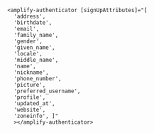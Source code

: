 ```html{1}
  <amplify-authenticator [signUpAttributes]="[
    'address',
    'birthdate',
    'email',
    'family_name',
    'gender',
    'given_name',
    'locale',
    'middle_name',
    'name',
    'nickname',
    'phone_number',
    'picture',
    'preferred_username',
    'profile',
    'updated_at',
    'website',
    'zoneinfo', ]"
    ></amplify-authenticator>
```
